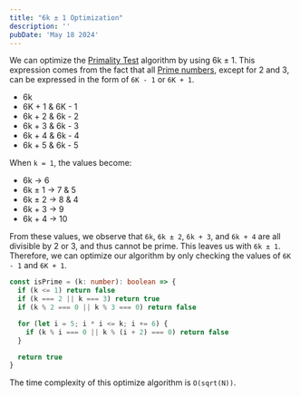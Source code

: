 ```yaml
---
title: "6k ± 1 Optimization"
description: ''
pubDate: 'May 18 2024'
---
```


We can optimize the [Primality Test](/notes/primality_test) algorithm by using 6k ± 1. This expression comes from the fact that all [Prime numbers](/notes/prime_numbers), except for 2 and 3, can be expressed in the form of `6K - 1` or `6K + 1`.

- 6k
- 6K + 1 & 6K - 1
- 6k + 2 & 6k - 2
- 6k + 3 & 6k - 3
- 6k + 4 & 6k - 4
- 6k + 5 & 6k - 5

When `k = 1`, the values become:

- 6k → 6
- 6k ± 1 → 7 & 5
- 6k ± 2 → 8 & 4
- 6k + 3 → 9
- 6k + 4 → 10

From these values, we observe that `6k`, `6k ± 2`, `6k + 3`, and `6k + 4` are all divisible by 2 or 3, and thus cannot be prime. This leaves us with `6k ± 1`. Therefore, we can optimize our algorithm by only checking the values of `6K - 1` and `6K + 1`.

```ts
const isPrime = (k: number): boolean => {
  if (k <= 1) return false
  if (k === 2 || k === 3) return true
  if (k % 2 === 0 || k % 3 === 0) return false

  for (let i = 5; i * i <= k; i += 6) {
    if (k % i === 0 || k % (i + 2) === 0) return false
  }

  return true
}
```

The time complexity of this optimize algorithm is `O(sqrt(N))`.